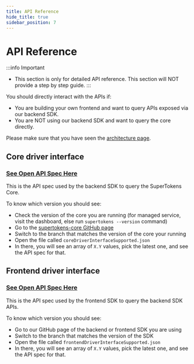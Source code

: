 ```yaml
---
title: API Reference
hide_title: true
sidebar_position: 7
---
```


# API Reference

:::info Important
- This section is only for detailed API reference. This section will NOT provide a step by step guide.
:::

You should directly interact with the APIs if:
- You are building your own frontend and want to query APIs exposed via our backend SDK.
- You are NOT using our backend SDK and want to query the core directly.

Please make sure that you have seen the [architecture page](/docs/community/architecture).

## Core driver interface
### [See Open API Spec Here](https://app.swaggerhub.com/apis/supertokens/CDI)
This is the API spec used by the backend SDK to query the SuperTokens Core.

To know which version you should see:
- Check the version of the core you are running (for managed service, visit the dashboard, else run `supertokens --version` command)
- Go to the [supertokens-core GitHub page](https://github.com/supertokens/supertokens-core)
- Switch to the branch that matches the version of the core your running
- Open the file called `coreDriverInterfaceSupported.json`
- In there, you will see an array of `X.Y` values, pick the latest one, and see the API spec for that.

## Frontend driver interface
### [See Open API Spec Here](https://app.swaggerhub.com/apis/supertokens/FDI)
This is the API spec used by the frontend SDK to query the backend SDK APIs.

To know which version you should see:
- Go to our GitHub page of the backend or frontend SDK you are using
- Switch to the branch that matches the version of the SDK
- Open the file called `frontendDriverInterfaceSupported.json`
- In there, you will see an array of `X.Y` values, pick the latest one, and see the API spec for that.


